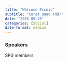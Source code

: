```yaml
---
title: "Welcome Picnic"
subtitle: "Koret Quad (MB)"
date: "2025-09-25"
categories: [Social]
date-format: medium 
---
```


### Speakers  
SPG members


